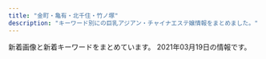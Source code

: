 ```yaml
---
title: "金町・亀有・北千住・竹ノ塚"
description: "キーワード別にの巨乳アジアン・チャイナエステ嬢情報をまとめました。"
---
```


新着画像と新着キーワードをまとめています。
2021年03月19日の情報です。

<DmmAffiliateIns />
<KeywordTable
  shops={
    [
    {
        "keywords": {},
        "name": "\u541b\u5b89",
        "img_links": [
            "https://image.jimcdn.com/app/cms/image/transf/none/path/s491738307dab8ed0/image/iba7a970dbc047ea1/version/1615546334/image.jpg",
            "https://image.jimcdn.com/app/cms/image/transf/dimension=1080x1024:format=jpg/path/s491738307dab8ed0/image/i8114f4be25f79eef/version/1615970000/image.jpg",
            "https://image.jimcdn.com/app/cms/image/transf/none/path/s491738307dab8ed0/image/i5806f8c0fbbca598/version/1417614009/image.jpg",
            "https://image.jimcdn.com/app/cms/image/transf/dimension=1080x1024:format=jpg/path/s491738307dab8ed0/image/i0ab0a1b77accb1c7/version/1615546499/image.jpg",
            "https://image.jimcdn.com/app/cms/image/transf/dimension=1080x1024:format=jpg/path/s491738307dab8ed0/image/ie54739bfe4411825/version/1611138624/image.jpg"
        ],
        "url": "https://kungangm.jimdofree.com/",
        "station": "\u5800\u5207\u83d6\u84b2\u5712\u99c5"
    },
    {
        "url": "https://moon-love.info/",
        "name": "\u6cc9\u30fb\u3044\u305a\u307f",
        "keywords": {
            "E": 2,
            "D": 1
        },
        "img_links": [
            "https://moon-love.info/js/sliderLine/slide_prev.png",
            "https://moon-love.info/uploadfiles/Image/image.png",
            "https://moon-love.info/js/sliderLine/slide_next.png",
            "https://moon-love.info/images/slider1/02.jpg",
            "https://moon-love.info/images/slider1/01.jpg",
            "https://moon-love.info/uploadfiles/images/campaignIyasiHealCom.jpg",
            "https://moon-love.info/staffPhoto/s20200711151214.jpg",
            "https://moon-love.info/images/mobile.jpg",
            "https://moon-love.info/images/slider1/03.jpg",
            "https://moon-love.info/images/noImg.jpg",
            "https://moon-love.info/staffPhoto/s20200527170611.jpg",
            "https://moon-love.info/images/returnBtn.png",
            "https://moon-love.info/images/gallery1.png",
            "https://moon-love.info/staffPhoto/b20200527170611.jpg",
            "https://moon-love.info/staffPhoto/b20200711151214.jpg"
        ],
        "station": "\u5317\u5343\u4f4f\u99c5\u6771\u53e3"
    },
    {
        "url": "http://www.hi-msg.com/tulip/",
        "station": "JR\u5357\u5343\u4f4f\u99c5\u5357\u53e3",
        "img_links": [],
        "name": "Tulip\uff5e\u30c1\u30e5\u30fc\u30ea\u30c3\u30d7",
        "keywords": {}
    },
    {
        "station": "JR\u4e80\u6709\u99c5\u5317\u53e3",
        "url": "http://www.maria0228.com/",
        "keywords": {},
        "name": "\u7652\u3057\u306e\u5bb6",
        "img_links": [
            "http://www.maria0228.com/img/2.jpg",
            "http://www.maria0228.com/img/erika.jpg",
            "http://www.maria0228.com/img/danni.jpg",
            "http://www.maria0228.com/img/nana.jpg",
            "http://www.maria0228.com/img/yuri.jpg",
            "http://www.maria0228.com/img/6.jpg",
            "http://www.maria0228.com/img/ayumi.jpg",
            "http://www.maria0228.com/img/aya.jpg",
            "http://www.maria0228.com/img/3.jpg",
            "http://www.maria0228.com/img/1.jpg",
            "http://www.maria0228.com/img/7.jpg",
            "http://www.maria0228.com/img/mina.jpg",
            "http://www.maria0228.com/img/4.jpg",
            "http://www.maria0228.com/img/5.jpg"
        ]
    },
    {
        "img_links": [],
        "keywords": {},
        "station": "JR\u4e80\u6709\u99c5\u5317\u53e3",
        "url": "http://manzoku666.ests.jp/",
        "name": "\u6e80\u8db3\u5ea6666"
    },
    {
        "keywords": {},
        "url": "http://kenkohouse.com/",
        "station": "JR\u4e80\u6709\u99c5\u5317\u53e3",
        "name": "\u5065\u5eb7\u30cf\u30a6\u30b9",
        "img_links": []
    },
    {
        "station": "\u7af9\u30ce\u585a\u99c5\u6771\u53e3",
        "url": "http://kokoroan.jps.cm/",
        "img_links": [
            "http://kokoroan.jps.cm/images/mobile.jpg",
            "http://kokoroan.jps.cm/images/top.jpg",
            "http://kokoroan.jps.cm/photos/sites/31/2019/02/2019021213081728.jpg",
            "http://kokoroan.jps.cm/images/girl-z2.jpg",
            "http://kokoroan.jps.cm/images/bj3.jpg",
            "http://kokoroan.jps.cm/images/girl-z1.jpg",
            "http://kokoroan.jps.cm/photos/sites/31/2020/10/2020100113045422.jpg",
            "http://kokoroan.jps.cm/photos/sites/31/2020/08/2020082513400117.jpg",
            "http://kokoroan.jps.cm/images/staff_line.jpg",
            "http://kokoroan.jps.cm/photos/sites/31/2019/06/2019060614301966.jpg",
            "http://kokoroan.jps.cm/images/end.jpg",
            "http://kokoroan.jps.cm/images/mobile2.jpg"
        ],
        "name": "\u5922\u306e\u5bb6",
        "keywords": {
            "C": 7,
            "84": 1,
            "86": 2,
            "D": 2
        }
    },
    {
        "station": "\u7dbe\u702c\u99c5\u6771\u53e3",
        "name": "\u6fc0\u5b89\u5929\u4f7f",
        "url": "http://starrysky.esnavi.work/",
        "keywords": {
            "88": 9,
            "\u80f8": 1,
            "E": 9,
            "90": 9,
            "85": 18,
            "D": 9,
            "83": 9,
            "C": 9
        },
        "img_links": [
            "http://starrysky.esnavi.work/1-1PZ515095RN.jpg",
            "http://starrysky.esnavi.work/2/uploadimg/1609136908.jpeg",
            "http://starrysky.esnavi.work/iDl2toJilLq62VX.png",
            "http://starrysky.esnavi.work/2/uploadimg/1565558725.jpg",
            "https://century.pwchp.com/images/vis_theptframe.png",
            "https://pwchp.com/images_editor/124/images/1559717095-146381_2.jpg",
            "http://starrysky.esnavi.work/vis_theptframe.png",
            "http://starrysky.esnavi.work/2/uploadimg/1609136727.jpeg",
            "http://starrysky.esnavi.work/2/uploadimg/1596225793.jpg",
            "http://starrysky.esnavi.work/2/uploadimg/1574764277.jpg"
        ]
    },
    {
        "keywords": {},
        "station": "JR\u4e80\u6709\u99c5\u5317\u53e3",
        "img_links": [
            "https://2020-es.com/img/fmenu/3_off.png",
            "https://2020-es.com/img/photo_button.png",
            "https://2020-es.com/uploaded/girlinfo/4/G1_4_1.jpg",
            "https://2020-es.com/img/course/2.png",
            "https://2020-es.com/img/fmenu/call_off.png",
            "https://2020-es.com/img/menu/1_off.png",
            "https://2020-es.com/img/course/1.png",
            "https://2020-es.com/img/menu/6_off.png",
            "https://2020-es.com/img/course/3.png",
            "https://2020-es.com/uploaded/girlinfo/5/G1_5_1.jpg",
            "https://2020-es.com/img/menu/3_off.png",
            "https://2020-es.com/img/menu/4_off.png",
            "https://2020-es.com/img/fmenu/2_off.png",
            "https://2020-es.com/img/menu/2_off.png",
            "https://2020-es.com/img/menu/5_off.png",
            "https://2020-es.com/img/fmenu/1_off.png",
            "https://2020-es.com/img/fmenu/4_off.png",
            "https://2020-es.com/uploaded/girlinfo/6/G1_6_1.jpg",
            "https://2020-es.com/uploaded/girlinfo/7/G1_7_1.jpg",
            "https://2020-es.com/img/google_button.png",
            "https://2020-es.com/img/course/4.png"
        ],
        "url": "https://2020-es.com/",
        "name": "2020"
    },
    {
        "name": "Aroma RenRen",
        "url": "https://renren.tyo.cm/",
        "img_links": [
            "https://renren.tyo.cm/photos/sites/41/2021/03/2021031009153663.jpg",
            "https://renren.tyo.cm/photos/sites/41/2021/03/202103100916154.jpg",
            "https://renren.tyo.cm/images/staff02.png",
            "https://renren.tyo.cm/photos/sites/41/2021/03/202103100916490.jpg",
            "https://renren.tyo.cm/images/link_nav03.jpg",
            "https://renren.tyo.cm/images/sp_top.png",
            "https://renren.tyo.cm/images/side_mobile.jpg",
            "https://renren.tyo.cm/images/staff01.png",
            "https://renren.tyo.cm/images/link_nav05.jpg",
            "https://renren.tyo.cm/images/link_nav04.jpg",
            "https://renren.tyo.cm/images/tit_new.png",
            "https://renren.tyo.cm/images/acc6.jpg",
            "https://renren.tyo.cm/images/link_nav06.jpg",
            "https://renren.tyo.cm/photos/sites/41/2021/03/2021031009191523.jpg",
            "https://renren.tyo.cm/images/acc5.jpg",
            "https://renren.tyo.cm/images/acc2.jpg",
            "https://renren.tyo.cm/images/acc3.jpg",
            "https://renren.tyo.cm/photos/sites/41/2021/03/2021031009163856.jpg",
            "https://renren.tyo.cm/images/link_nav02.jpg",
            "https://renren.tyo.cm/images/tit_pick.png",
            "https://renren.tyo.cm/photos/sites/41/2021/03/2021031104590881.jpg",
            "https://renren.tyo.cm/images/top.png",
            "https://renren.tyo.cm/images/side_tel.jpg",
            "https://renren.tyo.cm/images/acc4.jpg",
            "https://renren.tyo.cm/images/acc1.jpg",
            "https://renren.tyo.cm/images/end.png",
            "https://renren.tyo.cm/images/tit_link.png",
            "https://renren.tyo.cm/images/link_nav01.jpg"
        ],
        "station": "JR\u4e80\u6709\u99c5\u5357\u53e3",
        "keywords": {
            "88": 3,
            "86": 1,
            "E": 3,
            "F": 1,
            "C": 2,
            "85": 1,
            "87": 1
        }
    },
    {
        "station": "JR\u5317\u5343\u4f4f\u99c5\u6771\u53e3",
        "keywords": {},
        "url": "http://aroma-heal.com/",
        "img_links": [
            "http://aroma-heal.com/img/t-r.jpg",
            "http://aroma-heal.com/staff/yuki/01.jpg",
            "http://aroma-heal.com/img/t-o.jpg",
            "http://aroma-heal.com/img/pic.jpg",
            "http://aroma-heal.com/img/tel.jpg",
            "http://aroma-heal.com/img/t-s.jpg",
            "http://aroma-heal.com/img/cam.jpg",
            "http://aroma-heal.com/img/sysetc.png",
            "http://aroma-heal.com/img/sys2.png",
            "http://aroma-heal.com/staff/mimi/01.jpg",
            "http://aroma-heal.com/img/sys4.png",
            "http://aroma-heal.com/img/adrs.jpg",
            "http://aroma-heal.com/img/botton.jpg",
            "http://aroma-heal.com/img/t-a.jpg",
            "http://aroma-heal.com/img/sys3.png",
            "http://aroma-heal.com/img/info.jpg",
            "http://aroma-heal.com/img/tit.jpg",
            "http://aroma-heal.com/staff/aoi/01.jpg",
            "http://aroma-heal.com/img/pc.jpg",
            "http://aroma-heal.com/img/paypay.png",
            "http://aroma-heal.com/img/sys1.png",
            "http://aroma-heal.com/img/t-t.jpg",
            "http://aroma-heal.com/img/add.jpg"
        ],
        "name": "\u7f8e\u5802"
    },
    {
        "name": "Sakura",
        "station": "JR\u91d1\u753a\u99c5\u5317\u53e3",
        "img_links": [
            "http://esthe-aroma.biz/img/top.jpg",
            "http://esthe-aroma.biz/img/m03.jpg",
            "http://esthe-aroma.biz/img/acct.jpg",
            "http://esthe-aroma.biz/img/cg01.jpg",
            "http://esthe-aroma.biz/img/cg021.jpg",
            "http://esthe-aroma.biz/img/m05.jpg",
            "http://esthe-aroma.biz/img/syst.jpg",
            "http://esthe-aroma.biz/img/cg02.jpg",
            "http://esthe-aroma.biz/img/cg08.jpg",
            "http://esthe-aroma.biz/img/fla03.jpg",
            "http://esthe-aroma.biz/img/cg05.jpg",
            "http://esthe-aroma.biz/img/m06.jpg",
            "http://esthe-aroma.biz/img/fla01.jpg",
            "http://esthe-aroma.biz/img/m02.jpg",
            "http://esthe-aroma.biz/img/tr01.jpg",
            "http://esthe-aroma.biz/img/cg10.jpg",
            "http://esthe-aroma.biz/img/stal.jpg",
            "http://esthe-aroma.biz/img/cg081.jpg",
            "http://esthe-aroma.biz/img/m01.jpg",
            "http://esthe-aroma.biz/img/cg011.jpg",
            "http://esthe-aroma.biz/img/m04.jpg",
            "http://esthe-aroma.biz/img/cg06.jpg",
            "http://esthe-aroma.biz/img/cg09.jpg",
            "http://esthe-aroma.biz/img/m01a.jpg",
            "http://esthe-aroma.biz/img/tr02.jpg",
            "http://esthe-aroma.biz/img/m03a.jpg",
            "http://esthe-aroma.biz/img/cg07.jpg",
            "http://esthe-aroma.biz/img/ff.jpg",
            "http://esthe-aroma.biz/img/cg03.jpg",
            "http://esthe-aroma.biz/img/no.png",
            "http://esthe-aroma.biz/img/fla02.jpg",
            "http://esthe-aroma.biz/img/m02a.jpg",
            "http://esthe-aroma.biz/img/cg101.jpg",
            "http://esthe-aroma.biz/img/m05a.jpg"
        ],
        "keywords": {
            "88": 4,
            "86": 14,
            "D": 18
        },
        "url": "http://esthe-aroma.biz/"
    },
    {
        "url": "http://bananokoi.ies.bz/",
        "name": "\u82b1\u306e\u604b",
        "station": "\u7dbe\u702c\u99c5\u6771\u53e3",
        "keywords": {},
        "img_links": []
    },
    {
        "url": "https://bright.xyz.mn/",
        "keywords": {
            "87": 60,
            "86": 39,
            "E": 81,
            "H": 20,
            "G": 20,
            "89": 20,
            "D": 102,
            "F": 42,
            "83": 20,
            "85": 20,
            "92": 20,
            "88": 80
        },
        "img_links": [
            "https://bright.xyz.mn/photos/sites/10/2020/11/2020111606393626.jpg",
            "https://bright.xyz.mn/photos/sites/10/2020/07/2020072611535558.jpg",
            "https://bright.xyz.mn/photos/sites/10/2021/02/2021021807083143-308x411.jpg",
            "https://bright.xyz.mn/images/end.png",
            "https://bright.xyz.mn/images/s_pick.png",
            "https://bright.xyz.mn/images/s_face.jpg",
            "https://bright.xyz.mn/images/news_bj3.jpg",
            "https://bright.xyz.mn/photos/sites/10/2021/02/2021020809400871.jpg",
            "https://bright.xyz.mn/photos/sites/10/2020/11/2020112603202074-308x411.jpg",
            "https://bright.xyz.mn/photos/sites/10/2020/10/2020100804253425.jpg",
            "https://bright.xyz.mn/photos/sites/10/2020/08/2020081003373252.jpg",
            "https://bright.xyz.mn/photos/sites/10/2021/02/2021020306534154.jpg",
            "https://bright.xyz.mn/photos/sites/10/2020/07/202007261153576.jpg",
            "https://bright.xyz.mn/photos/sites/10/2021/03/2021031707474096.jpg",
            "https://bright.xyz.mn/photos/sites/10/2020/02/2020022201512671.jpg",
            "https://bright.xyz.mn/images/top.png",
            "https://bright.xyz.mn/photos/sites/10/2021/03/2021031707474096-308x411.jpg",
            "https://bright.xyz.mn/images/line.png",
            "https://bright.xyz.mn/images/1.jpg",
            "https://bright.xyz.mn/images/s_news.jpg",
            "https://bright.xyz.mn/photos/sites/10/2021/02/2021021807083143.jpg",
            "https://bright.xyz.mn/photos/sites/10/2020/08/2020081003373131.jpg",
            "https://bright.xyz.mn/photos/sites/10/2020/07/2020072612030016.jpg",
            "https://bright.xyz.mn/photos/sites/10/2020/02/2020022201512493.jpg",
            "https://bright.xyz.mn/images/new.jpg",
            "https://bright.xyz.mn/photos/sites/10/2020/11/2020110507362248.jpg",
            "https://bright.xyz.mn/images/s_therapist.jpg",
            "https://bright.xyz.mn/photos/sites/10/2020/02/2020022201512635.jpg",
            "https://bright.xyz.mn/images/staff_bj3.jpg",
            "https://bright.xyz.mn/images/2.jpg",
            "https://bright.xyz.mn/images/mobile.jpg",
            "https://bright.xyz.mn/photos/sites/10/2020/11/2020112603202074.jpg"
        ],
        "station": "JR\u4e80\u6709\u99c5\u5357\u53e3",
        "name": "Plaisir\u30fb\u30d7\u30ec\u30b8\u30fc\u30eb"
    },
    {
        "url": "https://besteste.com/",
        "station": "JR\u4e80\u6709\u99c5\u5317\u53e3",
        "keywords": {
            "C": 1,
            "85": 2,
            "86": 1,
            "E": 2,
            "D": 2
        },
        "name": "\u685c",
        "img_links": [
            "https://besteste.com/staffPhoto/b20210206174451.jpg",
            "https://besteste.com/staffPhoto/b20201223163111.jpg",
            "https://besteste.com/staffPhoto/s20201104202559.jpg",
            "https://besteste.com/staffPhoto/b20201104202122.jpg",
            "https://besteste.com/staffPhoto/b20201104202637.jpg",
            "https://besteste.com/images/mobile.jpg",
            "https://besteste.com/staffPhoto/s20210206174451.jpg",
            "https://besteste.com/staffPhoto/s20201223163111.jpg",
            "https://besteste.com/staffPhoto/b20201104201732.jpg",
            "https://besteste.com/js/sliderLine/slide_next.png",
            "https://besteste.com/staffPhoto/b20201104202509.jpg",
            "https://besteste.com/staffPhoto/s20210206174200.jpg",
            "https://besteste.com/staffPhoto/b20201104202559.jpg",
            "https://besteste.com/images/slider1/03.jpg",
            "https://besteste.com/staffPhoto/s20201104202122.jpg",
            "https://besteste.com/staffPhoto/s20201104202740.jpg",
            "https://besteste.com/staffPhoto/s20201104201732.jpg",
            "https://besteste.com/staffPhoto/b20201104202235.jpg",
            "https://besteste.com/staffPhoto/b20210206174033.jpg",
            "https://besteste.com/staffPhoto/s20210206174329.jpg",
            "https://besteste.com/images/returnBtn.png",
            "https://besteste.com/staffPhoto/s20201104202235.jpg",
            "https://besteste.com/js/sliderLine/slide_prev.png",
            "https://besteste.com/images/slider1/01.jpg",
            "https://besteste.com/staffPhoto/b20210206174200.jpg",
            "https://besteste.com/staffPhoto/s20201104202637.jpg",
            "https://besteste.com/staffPhoto/b20201104202356.jpg",
            "https://besteste.com/staffPhoto/s20201104202024.jpg",
            "https://besteste.com/staffPhoto/b20210206174605.jpg",
            "https://besteste.com/staffPhoto/s20210206174033.jpg",
            "https://besteste.com/staffPhoto/s20201104202509.jpg",
            "https://besteste.com/staffPhoto/b20201104202740.jpg",
            "https://besteste.com/staffPhoto/s20210206174605.jpg",
            "https://besteste.com/staffPhoto/b20210206174329.jpg",
            "https://besteste.com/staffPhoto/s20201104202356.jpg",
            "https://besteste.com/staffPhoto/b20201104202024.jpg"
        ]
    },
    {
        "name": "IRIS \uff5e\u30a2\u30a4\u30ea\u30b9\uff5e",
        "img_links": [
            "http://iris.este.work/sys2.jpg",
            "http://iris.este.work/2/uploadimg/1591787978.jpg",
            "http://iris.este.work/2/uploadimg/1597642441.jpeg",
            "http://iris.este.work/2/uploadimg/1607661251.jpg",
            "http://iris.este.work/news.jpg",
            "http://iris.este.work/head.jpg",
            "http://iris.este.work/staff_t.jpg",
            "http://iris.este.work/int1.png",
            "http://iris.este.work/2/uploadimg/1615527059.jpeg",
            "http://iris.este.work/2/uploadimg/1597806778.jpg",
            "http://iris.este.work/sys1.jpg",
            "http://iris.este.work/2/uploadimg/1587527512.jpg",
            "http://iris.este.work/2/uploadimg/1610606666.jpg",
            "http://iris.este.work/2/uploadimg/1610606533.jpg",
            "http://iris.este.work/s1.png",
            "http://iris.este.work/2/uploadimg/1587527299.jpg",
            "http://iris.este.work/2/uploadimg/1604372331.jpg"
        ],
        "keywords": {
            "90": 1,
            "85": 3,
            "C": 2,
            "83": 1,
            "D": 4,
            "E": 2,
            "87": 1,
            "86": 3,
            "84": 1
        },
        "station": "JR\u5317\u5343\u4f4f\u99c5\u6771\u53e3",
        "url": "http://iris.este.work/"
    },
    {
        "img_links": [
            "http://www.luckystar.esturl.com/img/tel.png",
            "http://www.luckystar.esturl.com/img/ttl_news.png",
            "http://www.luckystar.esturl.com/files/001-02.jpg",
            "http://www.luckystar.esturl.com/img/pickup.jpg",
            "http://www.luckystar.esturl.com/files/003.jpg",
            "http://www.luckystar.esturl.com/images/slider/1.jpg",
            "http://www.luckystar.esturl.com/files/002-02.jpg",
            "http://www.luckystar.esturl.com/images/slider/2.jpg",
            "http://www.luckystar.esturl.com/files/003-03.jpg",
            "http://www.luckystar.esturl.com/files/001-03.jpg",
            "http://www.luckystar.esturl.com/files/003-02.jpg",
            "http://www.luckystar.esturl.com/files/001.jpg",
            "http://www.luckystar.esturl.com/img/btn_blog.png",
            "http://www.luckystar.esturl.com/files/002.jpg",
            "http://www.luckystar.esturl.com/img/goback.jpg",
            "http://www.luckystar.esturl.com/images/slider/3.jpg",
            "http://www.luckystar.esturl.com/img/ttl_info.png",
            "http://www.luckystar.esturl.com/files/002-03.jpg"
        ],
        "url": "http://www.luckystar.esturl.com/",
        "keywords": {
            "C": 10,
            "86": 4,
            "D": 6,
            "87": 2
        },
        "name": "\u30e9\u30c3\u30ad\u30fc\u30b9\u30bf\u30fc",
        "station": "JR\u4e80\u6709\u99c5\u5317\u53e3"
    },
    {
        "station": "\u7dbe\u702c\u99c5\u897f\u53e3",
        "keywords": {},
        "img_links": [
            "http://e-luxury.work/images/6.jpg",
            "http://e-luxury.work/images/7.jpg",
            "http://e-luxury.work/img/mina1.jpg",
            "http://e-luxury.work/img/mimi1.jpg",
            "http://e-luxury.work/images/mobile.jpg",
            "http://e-luxury.work/img/kayo2.jpg",
            "http://e-luxury.work/images/1.jpg",
            "http://e-luxury.work/images/3.jpg",
            "http://e-luxury.work/images/staff_t.jpg",
            "http://e-luxury.work/images/head.jpg",
            "http://e-luxury.work/images/ta.jpg",
            "http://e-luxury.work/images/interior_t.jpg",
            "http://e-luxury.work/images/int2.jpg",
            "http://e-luxury.work/images/news.jpg",
            "http://e-luxury.work/img/momoka1.jpg",
            "http://e-luxury.work/img/yuki1.jpg",
            "http://e-luxury.work/img/eri1.jpg",
            "http://e-luxury.work/images/b1.jpg",
            "http://e-luxury.work/images/int1.jpg",
            "http://e-luxury.work/images/tel.jpg",
            "http://e-luxury.work/images/5.jpg",
            "http://e-luxury.work/images/tt.jpg",
            "http://e-luxury.work/images/sys.jpg",
            "http://e-luxury.work/images/2.jpg",
            "http://e-luxury.work/img/minami1.jpg",
            "http://e-luxury.work/images/4.jpg",
            "http://e-luxury.work/img/kayo1.jpg"
        ],
        "name": "Angel",
        "url": "http://e-luxury.work/"
    },
    {
        "keywords": {
            "C": 2,
            "D": 20,
            "86": 32
        },
        "name": "BODY RESORT",
        "img_links": [
            "http://massage-esthe.red/images/slider/slide1.png",
            "http://massage-esthe.red/images/staff_images/sta1.jpg",
            "http://massage-esthe.red/images/fbb.jpg",
            "http://massage-esthe.red/images/slider/slide1s.png",
            "http://massage-esthe.red/images/line.jpg",
            "http://massage-esthe.red/images/an_6_02.jpg",
            "http://massage-esthe.red/images/an_5_02.jpg",
            "http://massage-esthe.red/images/index-1.jpg",
            "http://massage-esthe.red/images/an_4_02.jpg",
            "http://massage-esthe.red/images/slider/slide3s.png",
            "http://massage-esthe.red/images/r6.jpg",
            "http://massage-esthe.red/images/staff_images/st2.jpg",
            "http://massage-esthe.red/images/an_1_02.jpg",
            "http://massage-esthe.red/images/e.jpg",
            "http://massage-esthe.red/images/an_3_01.jpg",
            "http://massage-esthe.red/images/an_5_01.jpg",
            "http://massage-esthe.red/images/line1.jpg",
            "http://massage-esthe.red/images/an_1_01.jpg",
            "http://massage-esthe.red/images/staff_images/st7.jpg",
            "http://massage-esthe.red/images/staff_images/sta5.jpg",
            "http://massage-esthe.red/images/staff_images/st6.jpg",
            "http://massage-esthe.red/images/slider/slide3.png",
            "http://massage-esthe.red/images/staff_images/sta2.jpg",
            "http://massage-esthe.red/images/r3.jpg",
            "http://massage-esthe.red/images/staff_images/st1.jpg",
            "http://massage-esthe.red/images/staff_images/st3.jpg",
            "http://massage-esthe.red/images/no.png",
            "http://massage-esthe.red/images/staff_images/sta9.jpg",
            "http://massage-esthe.red/images/qr.jpg",
            "http://massage-esthe.red/images/staff_images/sl.png",
            "http://massage-esthe.red/images/an_2_01.jpg",
            "http://massage-esthe.red/images/staff_images/st4.jpg",
            "http://massage-esthe.red/images/staff_images/sta6.jpg",
            "http://massage-esthe.red/images/staff_images/sta7.jpg",
            "http://massage-esthe.red/images/slider/slide5s.png",
            "http://massage-esthe.red/images/an_4_01.jpg",
            "http://massage-esthe.red/images/slider/slide4s.png",
            "http://massage-esthe.red/images/an_2_02.jpg",
            "http://massage-esthe.red/images/r5.jpg",
            "http://massage-esthe.red/images/slider/slide5.png",
            "http://massage-esthe.red/images/slider/slide4.png",
            "http://massage-esthe.red/images/staff_images/st5.jpg",
            "http://massage-esthe.red/images/r2.jpg",
            "http://massage-esthe.red/images/r7.jpg",
            "http://massage-esthe.red/images/staff_images/sta4.jpg",
            "http://massage-esthe.red/images/staff_images/sta3.jpg",
            "http://massage-esthe.red/images/an_6_01.jpg",
            "http://massage-esthe.red/images/slider/slide2.png",
            "http://massage-esthe.red/images/slider/slide2s.png",
            "http://massage-esthe.red/images/staff_images/st9.jpg",
            "http://massage-esthe.red/images/r4.jpg",
            "http://massage-esthe.red/images/index-2.jpg",
            "http://massage-esthe.red/images/an_3_02.jpg"
        ],
        "url": "http://massage-esthe.red/",
        "station": "JR\u4e80\u6709\u99c5\u5317\u53e3"
    },
    {
        "url": "http://sumirety.xyz/",
        "img_links": [],
        "station": "\u6885\u5cf6\u99c5",
        "keywords": {},
        "name": "\u5fc3"
    },
    {
        "name": "\u9e97",
        "url": "http://urara.tyo.cm/",
        "station": "JR\u91d1\u753a\u99c5\u5317\u53e3",
        "keywords": {
            "D": 59,
            "85": 27,
            "86": 26,
            "84": 6
        },
        "img_links": [
            "http://urara.tyo.cm/images/slider01.png",
            "http://urara.tyo.cm/images/tit_info01.png",
            "http://urara.tyo.cm/images/tit_staff02.png",
            "http://urara.tyo.cm/photos/sites/5/2020/09/2020091508111353.jpg",
            "http://urara.tyo.cm/images/link_nav05.png",
            "http://urara.tyo.cm/images/top.png",
            "http://urara.tyo.cm/photos/sites/5/2020/07/2020072904152474.jpg",
            "http://urara.tyo.cm/photos/sites/5/2020/07/2020072904152581.jpg",
            "http://urara.tyo.cm/images/link_nav02.png",
            "http://urara.tyo.cm/images/link_nav06.png",
            "http://urara.tyo.cm/images/tit_info02.png",
            "http://urara.tyo.cm/images/slider02.png",
            "http://urara.tyo.cm/images/pagetop.png",
            "http://urara.tyo.cm/images/ico02.png",
            "http://urara.tyo.cm/images/link_nav04.png",
            "http://urara.tyo.cm/images/slider03.png",
            "http://urara.tyo.cm/photos/sites/5/2020/08/2020082101302071.jpg",
            "http://urara.tyo.cm/images/link_nav03.png",
            "http://urara.tyo.cm/photos/sites/5/2020/10/2020101305325670.jpg",
            "http://urara.tyo.cm/photos/sites/5/2021/02/2021021804210413.jpg",
            "http://urara.tyo.cm/images/tit_staff01.png",
            "http://urara.tyo.cm/images/bg_infotit.png",
            "http://urara.tyo.cm/images/link_nav01.png",
            "http://urara.tyo.cm/photos/sites/5/2020/07/2020072904152344.jpg",
            "http://urara.tyo.cm/photos/sites/5/2020/11/2020112706272440.jpg",
            "http://urara.tyo.cm/photos/sites/5/2020/07/2020072904152438.jpg"
        ]
    },
    {
        "url": "https://lux.abnavi.info/",
        "keywords": {},
        "name": "Bijou\uff5e\u30d3\u30b8\u30e5\u30fc\uff5e",
        "img_links": [],
        "station": "JR\u4e80\u6709\u99c5\u5357\u53e3"
    },
    {
        "station": "\u6885\u5cf6\u99c5",
        "keywords": {},
        "url": "http://relax-esthe.tokyo/",
        "img_links": [
            "http://relax-esthe.tokyo/css/m-top-right03.jpg",
            "http://relax-esthe.tokyo/css/m-top-right04.jpg",
            "http://relax-esthe.tokyo/css/staff/staff01.png",
            "http://relax-esthe.tokyo/css/m-left.jpg",
            "http://relax-esthe.tokyo/images/call.png",
            "http://relax-esthe.tokyo/css/top-left01.jpg",
            "http://relax-esthe.tokyo/css/m-top02.jpg",
            "http://relax-esthe.tokyo/css/staff/staff03.png",
            "http://relax-esthe.tokyo/css/staff/staff06.png",
            "http://relax-esthe.tokyo/css/staff/staff05.png",
            "http://relax-esthe.tokyo/css/staff/staff08.png",
            "http://relax-esthe.tokyo/css/m-top-right01.jpg",
            "http://relax-esthe.tokyo/css/m-yejiao.jpg",
            "http://relax-esthe.tokyo/css/m-head1.jpg",
            "http://relax-esthe.tokyo/css/m-top-right02.jpg",
            "http://relax-esthe.tokyo/css/staff/staff0n.png",
            "http://relax-esthe.tokyo/css/staff/staff07.png",
            "http://relax-esthe.tokyo/css/m-right.jpg",
            "http://relax-esthe.tokyo/css/staff/staff02.png"
        ],
        "name": "Amor-\u30a2\u30e2\u30fc\u30eb-"
    },
    {
        "img_links": [
            "http://ayase-ai.jpest.net/uploads//sites/33/2020/12/r2-1.png",
            "http://ayase-ai.jpest.net/uploads//sites/33/2020/11/g5-225x300.jpg",
            "http://ayase-ai.jpest.net/uploads//sites/33/2020/12/r3-1.png",
            "http://ayase-ai.jpest.net/uploads//sites/33/2020/12/r1.png",
            "http://ayase-ai.jpest.net/uploads//sites/33/2020/12/shishu-2.png",
            "http://ayase-ai.jpest.net/uploads//sites/33/2020/11/g4-225x300.jpg",
            "http://ayase-ai.jpest.net/uploads//sites/33/2020/12/main_top-1.png",
            "http://ayase-ai.jpest.net/uploads//sites/33/2020/11/g6-225x300.jpg",
            "http://ayase-ai.jpest.net/uploads//sites/33/2020/11/g1.jpg",
            "http://ayase-ai.jpest.net/uploads//sites/33/2020/11/m-top02-1.jpg",
            "http://ayase-ai.jpest.net/uploads//sites/33/2020/12/re.jpg",
            "http://ayase-ai.jpest.net/uploads//sites/33/2020/11/g4.jpg",
            "http://ayase-ai.jpest.net/uploads//sites/33/2020/12/ma01-1.jpg",
            "http://ayase-ai.jpest.net/uploads//sites/33/2020/12/mobile-1.jpg",
            "http://ayase-ai.jpest.net/uploads//sites/33/2020/12/main_bottom.png",
            "http://ayase-ai.jpest.net/uploads//sites/33/2021/01/g1-225x300.jpg",
            "http://ayase-ai.jpest.net/uploads//sites/33/2020/12/main_top.png",
            "http://ayase-ai.jpest.net/uploads//sites/33/2021/01/g1.jpg",
            "http://ayase-ai.jpest.net/uploads//sites/33/2020/11/g1-225x300.jpg",
            "http://ayase-ai.jpest.net/uploads//sites/33/2020/12/ss.png",
            "http://ayase-ai.jpest.net/uploads//sites/33/2020/11/g3.jpg",
            "http://ayase-ai.jpest.net/uploads//sites/33/2020/12/r4-1.png",
            "http://ayase-ai.jpest.net/uploads//sites/33/2020/11/g6.jpg",
            "http://ayase-ai.jpest.net/uploads//sites/33/2020/11/g2.jpg",
            "http://ayase-ai.jpest.net/uploads//sites/33/2020/11/g5.jpg",
            "http://ayase-ai.jpest.net/uploads//sites/33/2020/11/g3-225x300.jpg",
            "http://ayase-ai.jpest.net/uploads//sites/33/2020/11/g2-225x300.jpg",
            "http://ayase-ai.jpest.net/uploads//sites/33/2020/12/main_bottom-1.png"
        ],
        "station": "\u7dbe\u702c\u99c5\u6771\u53e3",
        "url": "http://ayase-ai.jpest.net/",
        "keywords": {},
        "name": "\u611b"
    },
    {
        "img_links": [
            "http://iyasinobara.oks.bz/images/room1.jpg",
            "http://iyasinobara.oks.bz/images/room3.jpg",
            "http://iyasinobara.oks.bz/photos/sites/36/2020/02/2020021401252254.jpg",
            "http://iyasinobara.oks.bz/photos/sites/36/2020/11/2020112101523963.jpg",
            "http://iyasinobara.oks.bz/photos/sites/36/2021/03/2021030303232197.jpg",
            "http://iyasinobara.oks.bz/photos/sites/36/2019/12/2019121401184994.jpg",
            "http://iyasinobara.oks.bz/images/room2.jpg",
            "http://iyasinobara.oks.bz/images/room4.jpg",
            "http://iyasinobara.oks.bz/images/s_staff.jpg",
            "http://iyasinobara.oks.bz/images/mobile.jpg",
            "http://iyasinobara.oks.bz/images/top.jpg",
            "http://iyasinobara.oks.bz/images/s_news.jpg",
            "http://iyasinobara.oks.bz/images/s_shedule.jpg"
        ],
        "url": "http://iyasinobara.oks.bz/",
        "keywords": {
            "F": 3,
            "D": 6,
            "C": 11,
            "82": 3,
            "90": 3,
            "85": 3,
            "87": 3
        },
        "name": "\u7652\u3057\u306e\u8594\u8587",
        "station": "JR\u91d1\u753a\u99c5\u5317\u53e3"
    },
    {
        "keywords": {
            "85": 2,
            "86": 4,
            "D": 6,
            "83": 2,
            "C": 2
        },
        "url": "http://rakuen.ies.fun/",
        "station": "\u897f\u65b0\u4e95\u99c5\u897f\u53e3",
        "img_links": [
            "http://rakuen.ies.fun/images/room2.jpg",
            "http://rakuen.ies.fun/images/room1.jpg",
            "http://rakuen.ies.fun/images/room3.jpg",
            "http://rakuen.ies.fun/photos/sites/40/2021/03/2021031108030238.jpg",
            "http://rakuen.ies.fun/photos/sites/40/2021/03/202103110803039.jpg",
            "http://rakuen.ies.fun/images/tel.jpg",
            "http://rakuen.ies.fun/images/info2.jpg",
            "http://rakuen.ies.fun/images/s_staff.png",
            "http://rakuen.ies.fun/images/s3.jpg",
            "http://rakuen.ies.fun/images/room4.jpg",
            "http://rakuen.ies.fun/photos/sites/40/2021/03/2021031108030153.jpg",
            "http://rakuen.ies.fun/photos/sites/40/2021/03/2021031108030436.jpg",
            "http://rakuen.ies.fun/images/mobile.jpg",
            "http://rakuen.ies.fun/images/info.jpg",
            "http://rakuen.ies.fun/images/s_news.jpg"
        ],
        "name": "\u7e01"
    },
    {
        "url": "http://www.relax-miyabi.com/",
        "station": "\u4e94\u53cd\u91ce\u99c5",
        "name": "\u96c5",
        "img_links": [
            "http://www.relax-miyabi.com/img/glo_06_off.jpg",
            "http://www.relax-miyabi.com/files/019-03.jpg",
            "http://www.relax-miyabi.com/img/top-h5R.jpg",
            "http://www.relax-miyabi.com/img/glo_01_off.jpg",
            "http://www.relax-miyabi.com/img/glo_05_off.jpg",
            "http://www.relax-miyabi.com/img/glo_03_off.jpg",
            "http://www.relax-miyabi.com/files/019.jpg",
            "http://www.relax-miyabi.com/files/014-03.jpg",
            "http://www.relax-miyabi.com/img/slider/3.jpg",
            "http://www.relax-miyabi.com/files/014-02.jpg",
            "http://www.relax-miyabi.com/img/bnr-01_off.jpg",
            "http://www.relax-miyabi.com/img/glo_04_off.jpg",
            "http://www.relax-miyabi.com/img/glo_02_off.jpg",
            "http://www.relax-miyabi.com/img/top-course2_off.jpg",
            "http://www.relax-miyabi.com/img/slider/1.jpg",
            "http://www.relax-miyabi.com/files/014.jpg",
            "http://www.relax-miyabi.com/img/slider/2.jpg",
            "http://www.relax-miyabi.com/files/019-02.jpg",
            "http://www.relax-miyabi.com/img/top-course_off.jpg",
            "http://www.relax-miyabi.com/img/top-h5R2.jpg",
            "http://www.relax-miyabi.com/img/h4-top.jpg",
            "http://www.relax-miyabi.com/img/footer-top_off.jpg",
            "http://www.relax-miyabi.com/img/icon_tel.png",
            "http://www.relax-miyabi.com/img/bnr-02_off.jpg"
        ],
        "keywords": {
            "88": 3,
            "86": 3,
            "D": 6
        }
    },
    {
        "keywords": {},
        "url": "http://kenkounoie-umejima.este88.com/",
        "img_links": [
            "http://kenkounoie-umejima.este88.com/images/acc3.jpg",
            "http://kenkounoie-umejima.este88.com/gals/risa1.jpg",
            "http://kenkounoie-umejima.este88.com/gals/kiki1.jpg",
            "http://kenkounoie-umejima.este88.com/images/info.png",
            "http://kenkounoie-umejima.este88.com/images/img1.jpg",
            "http://kenkounoie-umejima.este88.com/images/img3.jpg",
            "http://kenkounoie-umejima.este88.com/gals/ai1.jpg",
            "http://kenkounoie-umejima.este88.com/gals/rika1.jpg",
            "http://kenkounoie-umejima.este88.com/images/qr.jpg",
            "http://kenkounoie-umejima.este88.com/images/img4.jpg",
            "http://kenkounoie-umejima.este88.com/gals/akane1.jpg",
            "http://kenkounoie-umejima.este88.com/i/sp02.jpg",
            "http://kenkounoie-umejima.este88.com/images/acc5.jpg",
            "http://kenkounoie-umejima.este88.com/images/acc2.jpg",
            "http://kenkounoie-umejima.este88.com/images/acc4.jpg",
            "http://kenkounoie-umejima.este88.com/images/img2.jpg",
            "http://kenkounoie-umejima.este88.com/gals/emi1.jpg",
            "http://kenkounoie-umejima.este88.com/images/acc1.jpg",
            "http://kenkounoie-umejima.este88.com/gals/mimi1.jpg"
        ],
        "name": "\u5065\u5eb7\u306e\u5bb6",
        "station": "\u6885\u5cf6\u99c5"
    },
    {
        "keywords": {
            "C": 10
        },
        "url": "http://www.kiraku-seitaiin.com/",
        "station": "\u897f\u65b0\u4e95\u99c5\u897f\u53e3",
        "name": "\u6c17\u697d\u6574\u4f53\u9662",
        "img_links": [
            "http://www.kiraku-seitaiin.com/common/img/top_img001.png",
            "http://www.kiraku-seitaiin.com/common/img/tel2.png",
            "http://www.kiraku-seitaiin.com/common/img/image2.jpg",
            "http://www.kiraku-seitaiin.com/common/img/image3.jpg",
            "http://www.kiraku-seitaiin.com/files/007.jpg",
            "http://www.kiraku-seitaiin.com/files/009.jpg",
            "http://www.kiraku-seitaiin.com/files/010.jpg",
            "http://www.kiraku-seitaiin.com/common/img/shop/r1.jpg",
            "http://www.kiraku-seitaiin.com/files/008.jpg",
            "http://www.kiraku-seitaiin.com/files/004.jpg",
            "http://www.kiraku-seitaiin.com/files/001.jpg",
            "http://www.kiraku-seitaiin.com/common/img/shop/r2.jpg",
            "http://www.kiraku-seitaiin.com/common/img/shop/r4.jpg",
            "http://www.kiraku-seitaiin.com/common/img/image1.jpg",
            "http://www.kiraku-seitaiin.com/common/img/shop/r3.jpg"
        ]
    },
    {
        "keywords": {
            "C": 2,
            "D": 5,
            "84": 1
        },
        "img_links": [
            "http://ningyo-hime.com/images/gallery1.png",
            "http://ningyo-hime.com/staffPhoto/s20200707192550.jpg",
            "http://ningyo-hime.com/images/returnBtn.png",
            "http://ningyo-hime.com/staffPhoto/b20200707192550.jpg",
            "http://ningyo-hime.com/staffPhoto/s20201230174356.jpg",
            "http://ningyo-hime.com/staffPhoto/b20201212112712.jpg",
            "http://ningyo-hime.com/staffPhoto/s20201212112712.jpg",
            "http://ningyo-hime.com/images/slider1/03.jpg",
            "http://ningyo-hime.com/staffPhoto/b20191003141511.jpg",
            "http://ningyo-hime.com/staffPhoto/s20200630134438.jpg",
            "http://ningyo-hime.com/images/mobile.jpg",
            "http://ningyo-hime.com/staffPhoto/s20201101082513.jpg",
            "http://ningyo-hime.com/staffPhoto/b20200630134438.jpg",
            "http://ningyo-hime.com/staffPhoto/b20200905132814.jpg",
            "http://ningyo-hime.com/staffPhoto/b20200626161755.jpg",
            "http://ningyo-hime.com/images/slider1/01.jpg",
            "http://ningyo-hime.com/staffPhoto/b20201101082513.jpg",
            "http://ningyo-hime.com/staffPhoto/s20201212104914.jpg",
            "http://ningyo-hime.com/js/sliderLine/slide_next.png",
            "http://ningyo-hime.com/staffPhoto/s20200905132814.jpg",
            "http://ningyo-hime.com/staffPhoto/s20200626161755.jpg",
            "http://ningyo-hime.com/js/sliderLine/slide_prev.png",
            "http://ningyo-hime.com/staffPhoto/b20201212104914.jpg",
            "http://ningyo-hime.com/staffPhoto/b20201230174356.jpg",
            "http://ningyo-hime.com/staffPhoto/s20191003141511.jpg",
            "http://ningyo-hime.com/uploadfiles/Image/campaignNingyoHimeCom.jpg"
        ],
        "name": "\u4eba\u9b5a\u59eb",
        "station": "\u7dbe\u702c\u99c5\u6771\u53e3",
        "url": "http://ningyo-hime.com/"
    },
    {
        "name": "\u30b9\u30a4\u30fc\u30c8\u30cf\u30fc\u30c8",
        "img_links": [
            "http://takamaru.xyz/uploads/201219/1-201219155A2393.jpg",
            "http://takamaru.xyz/static/picture/photo03.jpg",
            "http://takamaru.xyz/static/picture/baner.jpg",
            "http://takamaru.xyz/static/picture/news-tit1.jpg",
            "http://takamaru.xyz/static/picture/top2.png",
            "http://takamaru.xyz/static/picture/top.jpg",
            "http://takamaru.xyz/uploads/201009/1-201009125049594.jpg",
            "http://takamaru.xyz/uploads/210301/1-210301143Z01U.jpg",
            "http://takamaru.xyz/static/picture/mobile.png",
            "http://takamaru.xyz/static/picture/photo01.jpg",
            "http://takamaru.xyz/uploads/201203/1-201203134202395.jpg",
            "http://takamaru.xyz/static/picture/tite-staff.jpg",
            "http://takamaru.xyz/static/picture/photo02.jpg",
            "http://takamaru.xyz/static/picture/photo04.jpg",
            "http://takamaru.xyz/static/picture/news-tit.png",
            "http://takamaru.xyz/static/picture/baner2.jpg",
            "http://takamaru.xyz/static/picture/tite-staff1.jpg"
        ],
        "url": "http://takamaru.xyz/",
        "station": "JR\u91d1\u753a\u99c5\u5317\u53e3",
        "keywords": {
            "C": 12
        }
    },
    {
        "img_links": [
            "https://lush.jpn.vin/images/tit_pick.jpg",
            "https://lush.jpn.vin/images/rb.png",
            "https://lush.jpn.vin/images/side_mobile.png",
            "https://lush.jpn.vin/images/tit_staff.jpg",
            "https://lush.jpn.vin/images/lb.png",
            "https://lush.jpn.vin/photos/sites/6/2020/12/2020121402072787.jpg",
            "https://lush.jpn.vin/images/room2.jpg",
            "https://lush.jpn.vin/images/girl.png",
            "https://lush.jpn.vin/images/border-bottom.png",
            "https://lush.jpn.vin/images/top.png",
            "https://lush.jpn.vin/images/room4.jpg",
            "https://lush.jpn.vin/images/tit_news.png",
            "https://lush.jpn.vin/photos/sites/6/2020/12/2020121402091934.jpg",
            "https://lush.jpn.vin/photos/sites/6/2020/12/202012140206371.jpg",
            "https://lush.jpn.vin/photos/sites/6/2020/12/2020121402082025.jpg",
            "https://lush.jpn.vin/images/bg_comend.jpg",
            "https://lush.jpn.vin/photos/sites/6/2021/01/2021011906135643.jpg",
            "https://lush.jpn.vin/images/end.jpg",
            "https://lush.jpn.vin/photos/sites/6/2021/01/2021012905303514.jpg",
            "https://lush.jpn.vin/images/room1.jpg",
            "https://lush.jpn.vin/photos/sites/6/2021/02/2021021804400223.jpg",
            "https://lush.jpn.vin/images/room3.jpg"
        ],
        "keywords": {
            "86": 14,
            "85": 7,
            "D": 21,
            "90": 7,
            "88": 7,
            "89": 7,
            "87": 7,
            "C": 13
        },
        "station": "JR\u91d1\u753a\u99c5\u5317\u53e3",
        "url": "https://lush.jpn.vin/",
        "name": "\u30e9\u30c3\u30b7\u30e5"
    },
    {
        "name": "Spring \uff5e\u30b9\u30d7\u30ea\u30f3\u30b0\uff5e",
        "station": "JR\u91d1\u753a\u99c5\u5317\u53e3",
        "keywords": {
            "85": 2,
            "C": 3,
            "E": 1,
            "D": 3,
            "91": 1,
            "90": 5,
            "89": 1,
            "84": 1
        },
        "url": "http://spring.est888.com/",
        "img_links": [
            "http://spring.est888.com/css/nav/nav-001.png",
            "http://spring.est888.com/css/nav/nav-002.png",
            "http://spring.est888.com/css/staff/staff0010-b.png",
            "http://spring.est888.com/css/staff/staff0005-a.png",
            "http://spring.est888.com/css/nav/nav-003.png",
            "http://spring.est888.com/css/staff/staff11-b.png",
            "http://spring.est888.com/css/staff/staff17-a.png",
            "http://spring.est888.com/css/staff/staff004-b.png",
            "http://spring.est888.com/css/staff/staff004-a.png",
            "http://spring.est888.com/css/staff/staff14-b.png",
            "http://spring.est888.com/css/staff/staff004.png",
            "http://spring.est888.com/css/staff/staff001.png",
            "http://spring.est888.com/css/staff/staff010.png",
            "http://spring.est888.com/css/staff/staff14.png",
            "http://spring.est888.com/css/nav/nav-004.png",
            "http://spring.est888.com/css/staff/staff012.png",
            "http://spring.est888.com/css/staff/staff11.png",
            "http://spring.est888.com/css/top001.png",
            "http://spring.est888.com/css/staff/staff0005-b.png",
            "http://spring.est888.com/css/staff/staff001-b.png",
            "http://spring.est888.com/css/top0000000003.jpg",
            "http://spring.est888.com/css/tel.png",
            "http://spring.est888.com/css/staff/staff16.png",
            "http://spring.est888.com/css/staff/staff11-a.png",
            "http://spring.est888.com/css/staff/staff012-a.png",
            "http://spring.est888.com/css/staff/staff16-b.png",
            "http://spring.est888.com/css/staff/staff13.png",
            "http://spring.est888.com/css/nav/nav-005.png",
            "http://spring.est888.com/css/staff/staff001-a.png",
            "http://spring.est888.com/css/staff/staff13-a.png",
            "http://spring.est888.com/css/staff/staff17-b.png",
            "http://spring.est888.com/css/staff/staff010-a.png",
            "http://spring.est888.com/css/staff/staff16-a.png",
            "http://spring.est888.com/css/staff/staff0005.png",
            "http://spring.est888.com/css/staff/staff17.png",
            "http://spring.est888.com/css/staff/staff14-a.png",
            "http://spring.est888.com/css/staff/staff012-b.png",
            "http://spring.est888.com/css/nav/nav-006.png"
        ]
    },
    {
        "img_links": [
            "http://youfirstesthe.com/upload/girl/img02/img1_0021.jpg",
            "http://youfirstesthe.com/upload/girl/img03/img2_0008.jpg",
            "http://youfirstesthe.com/upload/girl/img03/img4_0007.jpg",
            "http://youfirstesthe.com/upload/girl/img03/img1_0019.jpg",
            "http://youfirstesthe.com/images/top/ranking02.png",
            "http://youfirstesthe.com/upload/girl/img03/img5_0008.jpg",
            "http://youfirstesthe.com/upload/girl/img03/img2_0029.jpg",
            "http://youfirstesthe.com/upload/girl/img03/img1_0003.jpg",
            "http://youfirstesthe.com/upload/girl/img03/img2_0016.jpg",
            "http://youfirstesthe.com/upload/girl/img02/img1_0004.jpg",
            "http://youfirstesthe.com/upload/girl/img03/img1_0028.jpg",
            "http://youfirstesthe.com/upload/girl/img03/img1_0014.jpg",
            "http://youfirstesthe.com/upload/girl/img02/img1_0003.jpg",
            "http://youfirstesthe.com/upload/girl/img02/img1_0028.jpg",
            "http://youfirstesthe.com/upload/girl/img03/img2_0007.jpg",
            "http://youfirstesthe.com/upload/board/img_1600470945.jpg",
            "http://youfirstesthe.com/upload/girl/img03/img2_0019.jpg",
            "http://youfirstesthe.com/upload/girl/img03/img1_0015.jpg",
            "http://youfirstesthe.com/upload/girl/img03/img1_0027.jpg",
            "http://youfirstesthe.com/images/common/main_txt_corona.jpg",
            "http://youfirstesthe.com/upload/girl/img03/img2_0020.jpg",
            "http://youfirstesthe.com/upload/girl/img03/img1_0016.jpg",
            "http://youfirstesthe.com/upload/girl/img03/img2_0014.jpg",
            "http://youfirstesthe.com/upload/girl/img03/img3_0003.jpg",
            "http://youfirstesthe.com/upload/girl/img02/img1_0027.jpg",
            "http://youfirstesthe.com/images/top/ranking03.png",
            "http://youfirstesthe.com/upload/girl/img03/img1_0008.jpg",
            "http://youfirstesthe.com/upload/girl/img02/img1_0016.jpg",
            "http://youfirstesthe.com/upload/girl/img03/img1_0020.jpg",
            "http://youfirstesthe.com/upload/girl/img03/img1_0026.jpg",
            "http://youfirstesthe.com/images/top/list_btn.png",
            "http://youfirstesthe.com/upload/board/img_1601452249.jpg",
            "http://youfirstesthe.com/upload/girl/img02/img1_0026.jpg",
            "http://youfirstesthe.com/upload/girl/img03/img1_0029.jpg",
            "http://youfirstesthe.com/upload/girl/img02/img1_0007.jpg",
            "http://youfirstesthe.com/upload/girl/img02/img1_0020.jpg",
            "http://youfirstesthe.com/upload/girl/img03/img2_0003.jpg",
            "http://youfirstesthe.com/upload/girl/img02/img1_0008.jpg",
            "http://youfirstesthe.com/upload/girl/img02/img1_0014.jpg",
            "http://youfirstesthe.com/upload/girl/img03/img1_0021.jpg",
            "http://youfirstesthe.com/upload/board/img_1555924960.jpg",
            "http://youfirstesthe.com/upload/board/img_1616074420.jpg",
            "http://youfirstesthe.com/upload/girl/img02/img1_0019.jpg",
            "http://youfirstesthe.com/upload/girl/img03/img3_0020.jpg",
            "http://youfirstesthe.com/upload/girl/img03/img3_0007.jpg",
            "http://youfirstesthe.com/images/top/news.png",
            "http://youfirstesthe.com/upload/girl/img03/img4_0008.jpg",
            "http://youfirstesthe.com/images/common/tel.png",
            "http://youfirstesthe.com/upload/board/img_1558501433.jpg",
            "http://youfirstesthe.com/upload/girl/img03/img1_0007.jpg",
            "http://youfirstesthe.com/images/top/ranking01.png",
            "http://youfirstesthe.com/upload/board/img_1616074473.jpg",
            "http://youfirstesthe.com/upload/girl/img02/img1_0015.jpg",
            "http://youfirstesthe.com/upload/girl/img02/img1_0029.jpg",
            "http://youfirstesthe.com/upload/girl/img03/img1_0004.jpg",
            "http://youfirstesthe.com/upload/girl/img03/img3_0008.jpg",
            "http://youfirstesthe.com/images/top/pickup_box.png",
            "http://youfirstesthe.com/upload/girl/img03/img2_0028.jpg"
        ],
        "name": "You First*\u30e6\u30fc\u30d5\u30a1\u30fc\u30b9\u30c8",
        "url": "http://youfirstesthe.com/",
        "keywords": {
            "G": 6,
            "\u30bb\u30af\u30b7\u30fc": 4
        },
        "station": "\u7dbe\u702c\u99c5\u6771\u53e3"
    },
    {
        "keywords": {},
        "url": "http://www.kenyoku.work/",
        "station": "JR\u91d1\u753a\u99c5\u5317\u53e3",
        "img_links": [
            "http://www.kenyoku.work/images/2.jpg",
            "http://www.kenyoku.work/img/miki1.jpg",
            "http://www.kenyoku.work/images/staff_t.jpg",
            "http://www.kenyoku.work/images/3.jpg",
            "http://www.kenyoku.work/images/int2.png",
            "http://www.kenyoku.work/images/head.jpg",
            "http://www.kenyoku.work/img/hana1.jpg",
            "http://www.kenyoku.work/img/ami1.jpg",
            "http://www.kenyoku.work/images/b1.jpg",
            "http://www.kenyoku.work/images/4.jpg",
            "http://www.kenyoku.work/images/news.jpg",
            "http://www.kenyoku.work/images/s1.png",
            "http://www.kenyoku.work/images/1.jpg",
            "http://www.kenyoku.work/images/mobile.jpg",
            "http://www.kenyoku.work/images/sys.jpg",
            "http://www.kenyoku.work/images/info.png",
            "http://www.kenyoku.work/images/interior_t.jpg",
            "http://www.kenyoku.work/img/risa1.jpg",
            "http://www.kenyoku.work/images/int1.png",
            "http://www.kenyoku.work/images/b2.jpg"
        ],
        "name": "\u5065\u6b32"
    },
    {
        "img_links": [
            "http://raku.est888.com/css/staff/staff0001-a.png",
            "http://raku.est888.com/css/tel.png",
            "http://raku.est888.com/css/nav/nav-006.jpg",
            "http://raku.est888.com/css/nav/nav-003.jpg",
            "http://raku.est888.com/css/staff/staff002-a.png",
            "http://raku.est888.com/css/staff/staff01-a.png",
            "http://raku.est888.com/css/nav/nav-004.jpg",
            "http://raku.est888.com/css/nav/nav-002.jpg",
            "http://raku.est888.com/css/nav/nav-005.jpg",
            "http://raku.est888.com/css/top02-left.png",
            "http://raku.est888.com/css/nav/nav-001.jpg",
            "http://raku.est888.com/css/osusume01.jpg",
            "http://raku.est888.com/css/cam001.jpg"
        ],
        "name": "\u697d",
        "url": "http://raku.est888.com/",
        "station": "JR\u91d1\u753a\u99c5\u5317\u53e3",
        "keywords": {
            "89": 1,
            "87": 2,
            "D": 1,
            "C": 2
        }
    },
    {
        "url": "http://esthe-aroma.xyz/",
        "name": "\u5927\u5bb6\u65cf",
        "img_links": [
            "http://esthe-aroma.xyz/images/home.png",
            "http://esthe-aroma.xyz/images/clear.png",
            "http://esthe-aroma.xyz/images/info.png",
            "http://esthe-aroma.xyz/images/blog_002.png",
            "http://esthe-aroma.xyz/images/cg02.jpg",
            "http://esthe-aroma.xyz/images/staff.png",
            "http://esthe-aroma.xyz/images/esthe2.jpg",
            "http://esthe-aroma.xyz/images/main-sp.jpg",
            "http://esthe-aroma.xyz/images/link.png",
            "http://esthe-aroma.xyz/images/acc.jpg",
            "http://esthe-aroma.xyz/images/esthe1.jpg",
            "http://esthe-aroma.xyz/images/home_002.png",
            "http://esthe-aroma.xyz/images/header3.png",
            "http://esthe-aroma.xyz/images/main1.jpg",
            "http://esthe-aroma.xyz/images/gallery.png",
            "http://esthe-aroma.xyz/images/esthe3.jpg",
            "http://esthe-aroma.xyz/images/friend.png",
            "http://esthe-aroma.xyz/images/cg01.jpg",
            "http://esthe-aroma.xyz/images/acc1.jpg"
        ],
        "station": "\u7af9\u30ce\u585a\u99c5\u6771\u53e3",
        "keywords": {
            "86": 3,
            "87": 3
        }
    },
    {
        "keywords": {},
        "name": "\u5b89\u5a1c\u30fb\u30a2\u30f3\u30ca",
        "img_links": [],
        "station": "\u7af9\u30ce\u585a\u99c5\u6771\u53e3",
        "url": "https://anna.iest.info/"
    },
    {
        "url": "http://www.es-sakura.xyz/",
        "keywords": {},
        "station": "\u6885\u5cf6\u99c5",
        "name": "\u3055\u304f\u3089",
        "img_links": [
            "http://www.es-sakura.xyz/uploads/171031/1-1G0311G505933.jpg",
            "http://www.es-sakura.xyz/uploads/171031/1-1G0311G531445.jpg",
            "http://www.es-sakura.xyz/uploads/201029/1-201029155224493.jpg",
            "http://www.es-sakura.xyz/templets/default/pc/picture/end1.jpg",
            "http://www.es-sakura.xyz/uploads/171031/1-1G0311G556445.jpg",
            "http://www.es-sakura.xyz/uploads/180222/1-1P222152311W5.jpg",
            "http://www.es-sakura.xyz/uploads/allimg/180705/1-1PF515001a41.jpg",
            "http://www.es-sakura.xyz/uploads/180223/1-1P2231T1545P.png",
            "http://www.es-sakura.xyz/uploads/180222/1-1P222152341c1.jpg",
            "http://www.es-sakura.xyz/templets/default/pc/picture/s_pick.png",
            "http://www.es-sakura.xyz/templets/default/pc/picture/staffs.png",
            "http://www.es-sakura.xyz/uploads/200522/1-2005221325354W.jpg",
            "http://www.es-sakura.xyz/uploads/180222/1-1P22215242NA.jpg",
            "http://www.es-sakura.xyz/uploads/200922/1-200922100322149.jpg",
            "http://www.es-sakura.xyz/uploads/180223/1-1P2231S940503.jpg",
            "http://www.es-sakura.xyz/uploads/201221/1-201221161331T9.jpg",
            "http://www.es-sakura.xyz/uploads/180223/1-1P2231T00a38.jpg",
            "http://www.es-sakura.xyz/uploads/200522/1-200522132410304.jpg",
            "http://www.es-sakura.xyz/templets/default/pc/picture/face.png",
            "http://www.es-sakura.xyz/uploads/180903/1-1PZ31G00N60.jpg",
            "http://www.es-sakura.xyz/uploads/171031/1-1G0311G344914.jpg",
            "http://www.es-sakura.xyz/uploads/180222/1-1P222152505H4.jpg",
            "http://www.es-sakura.xyz/templets/default/pc/picture/s_staff.png",
            "http://www.es-sakura.xyz/uploads/171031/1-1G0311G4095M.jpg",
            "http://www.es-sakura.xyz/templets/default/pc/picture/s_news.png",
            "http://www.es-sakura.xyz/uploads/210201/1-21020115145M35.jpg"
        ]
    },
    {
        "keywords": {},
        "name": "Angela \u30a2\u30f3\u30b8\u30a7\u30e9",
        "station": "\u7dbe\u702c\u99c5\u6771\u53e3",
        "img_links": [
            "http://angela.esjp.xyz/images/roomimg/photo01.jpg",
            "http://angela.esjp.xyz/images/staff_bg.png",
            "http://angela.esjp.xyz/images/roomimg/photo02.jpg",
            "http://angela.esjp.xyz/girl/3.jpg",
            "http://angela.esjp.xyz/images/newsbg.png",
            "http://angela.esjp.xyz/girl/2.jpg",
            "http://angela.esjp.xyz/images/topbg.jpg",
            "http://angela.esjp.xyz/images/mobile_bg.png",
            "http://angela.esjp.xyz/images/nophotos.jpg",
            "http://angela.esjp.xyz/girl/6.jpg",
            "http://angela.esjp.xyz/images/tel_footer.png",
            "http://angela.esjp.xyz/girl/1.jpg",
            "http://angela.esjp.xyz/girl/4.jpg",
            "http://angela.esjp.xyz/girl/5.jpg",
            "http://angela.esjp.xyz/images/pickup_line.png"
        ],
        "url": "http://angela.esjp.xyz/"
    },
    {
        "img_links": [
            "http://www.yurikago-massage.work/img/st10.jpg",
            "http://www.yurikago-massage.work/img/st6.jpg",
            "http://www.yurikago-massage.work/img/st12.jpg",
            "http://www.yurikago-massage.work/img/sta9.jpg",
            "http://www.yurikago-massage.work/img/st13.jpg",
            "http://www.yurikago-massage.work/img/mo.png",
            "http://www.yurikago-massage.work/img/sta6.jpg",
            "http://www.yurikago-massage.work/img/st9.jpg",
            "http://www.yurikago-massage.work/img/fla-1.jpg",
            "http://www.yurikago-massage.work/img/st11.jpg",
            "http://www.yurikago-massage.work/img/fla-2.jpg",
            "http://www.yurikago-massage.work/img/nos.jpg",
            "http://www.yurikago-massage.work/img/sta11.jpg",
            "http://www.yurikago-massage.work/img/sta8.jpg",
            "http://www.yurikago-massage.work/img/sta12.jpg",
            "http://www.yurikago-massage.work/img/sta7.jpg",
            "http://www.yurikago-massage.work/img/sta13.jpg",
            "http://www.yurikago-massage.work/img/botton.jpg",
            "http://www.yurikago-massage.work/img/sta10.jpg",
            "http://www.yurikago-massage.work/img/st8.jpg",
            "http://www.yurikago-massage.work/img/st09.jpg",
            "http://www.yurikago-massage.work/img/st7.jpg"
        ],
        "station": "JR\u91d1\u753a\u99c5\u5317\u53e3",
        "keywords": {
            "F": 4,
            "87": 4,
            "86": 6,
            "D": 14,
            "C": 15,
            "E": 4,
            "88": 4,
            "85": 8
        },
        "name": "\u3086\u308a\u304b\u3054",
        "url": "http://www.yurikago-massage.work/"
    },
    {
        "img_links": [],
        "station": "\u7dbe\u702c\u99c5",
        "name": "heart Peace \uff5e\u30cf\u30fc\u30c8\u30d4\u30fc\u30b9\uff5e",
        "url": "https://heart-peace.business.site/",
        "keywords": {}
    },
    {
        "station": "JR\u4e80\u6709\u99c5\u5357\u53e3",
        "keywords": {
            "89": 1,
            "86": 2,
            "87": 2,
            "D": 3,
            "E": 2
        },
        "img_links": [
            "http://koi.rankuens.com/css/staff/staff08.jpg",
            "http://koi.rankuens.com/css/nav/nav05.jpg",
            "http://koi.rankuens.com/css/top004.jpg",
            "http://koi.rankuens.com/css/nav/nav02.jpg",
            "http://koi.rankuens.com/css/top005.jpg",
            "http://koi.rankuens.com/css/staff/staff00006.jpg",
            "http://koi.rankuens.com/css/staff/staff09.jpg",
            "http://koi.rankuens.com/css/head03.jpg",
            "http://koi.rankuens.com/css/staff/staff00005.jpg",
            "http://koi.rankuens.com/css/top-001.jpg",
            "http://koi.rankuens.com/css/right.jpg",
            "http://koi.rankuens.com/css/staff/staff10.jpg",
            "http://koi.rankuens.com/css/nav/nav04.jpg",
            "http://koi.rankuens.com/css/left.jpg",
            "http://koi.rankuens.com/css/nav/nav01.jpg",
            "http://koi.rankuens.com/css/nav/nav06.jpg",
            "http://koi.rankuens.com/css/nav/nav03.jpg"
        ],
        "name": "\u604b\u4eba\u697d\u5712",
        "url": "http://koi.rankuens.com/"
    },
    {
        "name": "\u96c5",
        "station": "JR\u91d1\u753a\u99c5\u5317\u53e3",
        "img_links": [
            "http://esthe-massage.pink/images/aboutus.jpg",
            "http://esthe-massage.pink/images/pick.jpg",
            "http://esthe-massage.pink/images/mobile1.jpg",
            "http://esthe-massage.pink/images/end3.png",
            "http://esthe-massage.pink/images/newface.jpg",
            "http://esthe-massage.pink/images/staff_s.jpg",
            "http://esthe-massage.pink/images/line2.jpg",
            "http://esthe-massage.pink/images/tb.png",
            "http://esthe-massage.pink/sp/images/telb.png",
            "http://esthe-massage.pink/images/cg7.jpg",
            "http://esthe-massage.pink/images/staff_tit.jpg",
            "http://esthe-massage.pink/images/tb1.png",
            "http://esthe-massage.pink/images/cg1.jpg",
            "http://esthe-massage.pink/images/cg6.jpg",
            "http://esthe-massage.pink/images/mobile.jpg",
            "http://esthe-massage.pink/images/cg9.jpg",
            "http://esthe-massage.pink/images/cg3.jpg",
            "http://esthe-massage.pink/sp/images/top-img01.png",
            "http://esthe-massage.pink/images/cg2.jpg",
            "http://esthe-massage.pink/sp/images/cg9.jpg",
            "http://esthe-massage.pink/images/compaign.jpg",
            "http://esthe-massage.pink/sp/images/cg2.jpg",
            "http://esthe-massage.pink/sp/images/tel.png",
            "http://esthe-massage.pink/sp/images/cg7.jpg",
            "http://esthe-massage.pink/sp/images/teline.png",
            "http://esthe-massage.pink/sp/images/cg6.jpg",
            "http://esthe-massage.pink/sp/images/cg3.jpg",
            "http://esthe-massage.pink/images/bb.png",
            "http://esthe-massage.pink/images/news.jpg",
            "http://esthe-massage.pink/images/top.png",
            "http://esthe-massage.pink/sp/images/cg1.jpg",
            "http://esthe-massage.pink/images/line.jpg"
        ],
        "keywords": {
            "D": 6
        },
        "url": "http://esthe-massage.pink/"
    },
    {
        "url": "http://spring02.est888.com/",
        "keywords": {
            "C": 4,
            "90": 3,
            "E": 2,
            "91": 1,
            "89": 1,
            "84": 1,
            "85": 3,
            "G": 1
        },
        "name": "Spring-\u30b9\u30d7\u30ea\u30f3\u30b0-",
        "station": "\u7dbe\u702c\u99c5\u897f\u53e3",
        "img_links": [
            "http://spring02.est888.com/css/staff/staff09.png",
            "http://spring02.est888.com/css/staff/staff005-b.png",
            "http://spring02.est888.com/css/nav/nav-004.png",
            "http://spring02.est888.com/css/top04.png",
            "http://spring02.est888.com/css/staff/staff010-a.png",
            "http://spring02.est888.com/css/osusume01.png",
            "http://spring02.est888.com/css/top02-left.png",
            "http://spring02.est888.com/css/staff/staff008-b.png",
            "http://spring02.est888.com/css/nav/nav-006.png",
            "http://spring02.est888.com/css/staff/staff12.png",
            "http://spring02.est888.com/css/staff/staff12-b.png",
            "http://spring02.est888.com/css/top003.png",
            "http://spring02.est888.com/css/staff/staff09-a.png",
            "http://spring02.est888.com/css/staff/staff005.png",
            "http://spring02.est888.com/css/nav/nav-002.png",
            "http://spring02.est888.com/css/staff/staff11-a.png",
            "http://spring02.est888.com/css/nav/nav-003.png",
            "http://spring02.est888.com/css/staff/staff010-b.png",
            "http://spring02.est888.com/css/staff/staff01-a.png",
            "http://spring02.est888.com/css/top01.png",
            "http://spring02.est888.com/css/staff/staff010.png",
            "http://spring02.est888.com/css/staff/staff11.png",
            "http://spring02.est888.com/css/staff/staff01-b.png",
            "http://spring02.est888.com/css/tel.png",
            "http://spring02.est888.com/css/staff/staff04.png",
            "http://spring02.est888.com/css/staff/staff03.png",
            "http://spring02.est888.com/css/staff/staff0008.png",
            "http://spring02.est888.com/css/staff/staff005-a.png",
            "http://spring02.est888.com/css/staff/staff04-a.png",
            "http://spring02.est888.com/css/nav/nav-005.png",
            "http://spring02.est888.com/css/staff/staff09-b.png",
            "http://spring02.est888.com/css/staff/staff11-b.png",
            "http://spring02.est888.com/css/staff/staff03-a.png",
            "http://spring02.est888.com/css/nav/nav-001.png",
            "http://spring02.est888.com/css/staff/staff003-b.png",
            "http://spring02.est888.com/css/staff/staff12-a.png",
            "http://spring02.est888.com/css/staff/staff04-b.png",
            "http://spring02.est888.com/css/staff/staff01.png"
        ]
    }
]
}
/>
<DmmAffiliateScript />
